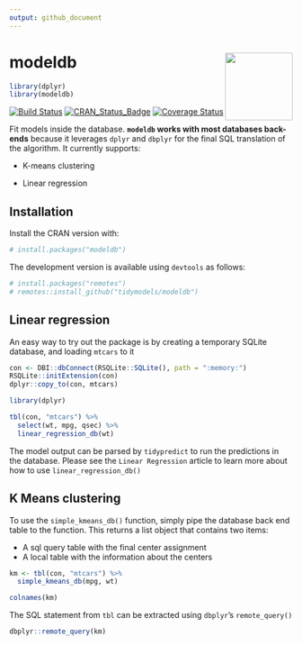 ```yaml
---
output: github_document
---
```


# modeldb <img src="man/figures/logo.png" align="right" alt="" width="120" />

```r
library(dplyr)
library(modeldb)
```

[![Build Status](https://travis-ci.org/tidymodels/modeldb.svg?branch=master)](https://travis-ci.org/tidymodels/modeldb)
[![CRAN_Status_Badge](http://www.r-pkg.org/badges/version/modeldb)](https://cran.r-project.org/package=modeldb)
[![Coverage Status](https://img.shields.io/codecov/c/github/tidymodels/modeldb/master.svg)](https://codecov.io/github/tidymodels/modeldb?branch=master)


Fit models inside the database. **`modeldb` works with most databases back-ends** because it leverages `dplyr` and `dbplyr` for the final SQL translation of the algorithm. It currently supports:

- K-means clustering

- Linear regression

## Installation

Install the CRAN version with:
```r
# install.packages("modeldb")
```

The development version is available using `devtools` as follows:
```r
# install.packages("remotes")
# remotes::install_github("tidymodels/modeldb")
```

## Linear regression

An easy way to try out the package is by creating a temporary SQLite database, and loading `mtcars` to it

```r
con <- DBI::dbConnect(RSQLite::SQLite(), path = ":memory:")
RSQLite::initExtension(con)
dplyr::copy_to(con, mtcars)
```

```r
library(dplyr)

tbl(con, "mtcars") %>%
  select(wt, mpg, qsec) %>%
  linear_regression_db(wt)
```

The model output can be parsed by `tidypredict` to run the predictions in the database. Please see the `Linear Regression` article to learn more about how to use `linear_regression_db()`

## K Means clustering

To use the `simple_kmeans_db()` function, simply pipe the database back end table to the function.  This returns a list object that contains two items:

- A sql query table with the final center assignment
- A local table with the information about the centers

```r
km <- tbl(con, "mtcars") %>%
  simple_kmeans_db(mpg, wt)

colnames(km)
```

The SQL statement from `tbl` can be extracted using `dbplyr`'s `remote_query()`

```r
dbplyr::remote_query(km)
```
